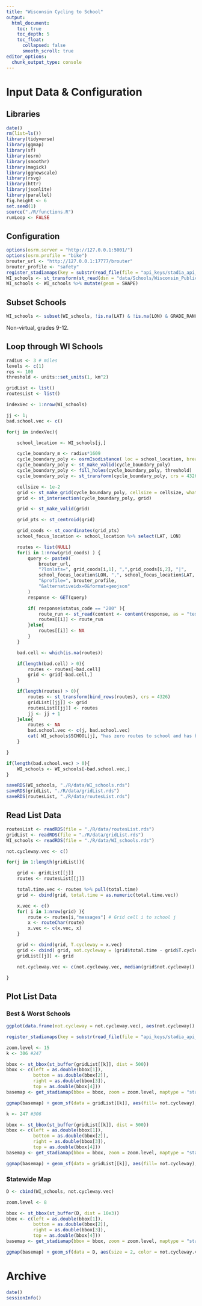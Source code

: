 ```yaml
---
title: "Wisconsin Cycling to School"
output:
  html_document:
    toc: true
    toc_depth: 5
    toc_float:
      collapsed: false
      smooth_scroll: true
editor_options:
  chunk_output_type: console
---
```


# Input Data & Configuration

## Libraries

```r
date()
rm(list=ls())
library(tidyverse)
library(ggmap)
library(sf)
library(osrm)
library(smoothr)
library(magick)
library(ggnewscale)
library(rsvg)
library(httr)
library(jsonlite)
library(parallel)
fig.height <- 6
set.seed(1)
source("./R/functions.R")
runLoop <- FALSE
```

## Configuration

```r
options(osrm.server = "http://127.0.0.1:5001/")
options(osrm.profile = "bike")
brouter_url <- "http://127.0.0.1:17777/brouter"
brouter_profile <- "safety"
register_stadiamaps(key = substr(read_file(file = "api_keys/stadia_api_key"), 1, 36))
WI_schools <- st_transform(st_read(dsn = "data/Schools/Wisconsin_Public_Schools_-5986231931870160084.gpkg"), crs = 4326)
WI_schools <- WI_schools %>% mutate(geom = SHAPE)
```

## Subset Schools

```r
WI_schools <- subset(WI_schools, !is.na(LAT) & !is.na(LON) & GRADE_RANGE == "09-12")
```

Non-virtual, grades 9-12.

## Loop through WI Schools

```r
radius <- 3 # miles
levels <- c(1)
res <- 100
threshold <- units::set_units(1, km^2)

gridList <- list()
routesList <- list()

indexVec <- 1:nrow(WI_schools)

jj <- 1;
bad.school.vec <- c()

for(j in indexVec){

    school_location <- WI_schools[j,]

    cycle_boundary_m <- radius*1609
    cycle_boundary_poly <- osrmIsodistance( loc = school_location, breaks = cycle_boundary_m, res = res )
    cycle_boundary_poly <- st_make_valid(cycle_boundary_poly)
    cycle_boundary_poly <- fill_holes(cycle_boundary_poly, threshold)
    cycle_boundary_poly <- st_transform(cycle_boundary_poly, crs = 4326)

    cellsize <- 1e-2
    grid <- st_make_grid(cycle_boundary_poly, cellsize = cellsize, what = "polygons", square = FALSE)
    grid <- st_intersection(cycle_boundary_poly, grid)

    grid <- st_make_valid(grid)

    grid_pts <- st_centroid(grid)

    grid_coods <- st_coordinates(grid_pts)
    school_focus_location <- school_location %>% select(LAT, LON)

    routes <- list(NULL)
    for(i in 1:nrow(grid_coods) ) {
        query <- paste0(
            brouter_url,
            "?lonlats=", grid_coods[i,1], ",",grid_coods[i,2], "|",
            school_focus_location$LON, ",", school_focus_location$LAT,
            "&profile=", brouter_profile,
            "&alternativeidx=0&format=geojson"
        )
        response <- GET(query)

        if( response$status_code == "200" ){
            route_run <- st_read(content <- content(response, as = "text"), quiet = TRUE)
            routes[[i]] <- route_run
        }else{
            routes[[i]] <- NA
        }
    }

    bad.cell <- which(is.na(routes))

    if(length(bad.cell) > 0){
        routes <- routes[-bad.cell]
        grid <- grid[-bad.cell,]
    }

    if(length(routes) > 0){
        routes <- st_transform(bind_rows(routes), crs = 4326)
        gridList[[jj]] <- grid
        routesList[[jj]] <- routes
        jj <- jj + 1
    }else{
        routes <- NA
        bad.school.vec <- c(j, bad.school.vec)
        cat( WI_schools$SCHOOL[j], "has zero routes to school and has been removed from analysis.\n")
    }

}

if(length(bad.school.vec) > 0){
    WI_schools <- WI_schools[-bad.school.vec,]
}

saveRDS(WI_schools, "./R/data/WI_schools.rds")
saveRDS(gridList, "./R/data/gridList.rds")
saveRDS(routesList, "./R/data/routesList.rds")
```

## Read List Data

```r
routesList <- readRDS(file = "./R/data/routesList.rds")
gridList <- readRDS(file = "./R/data/gridList.rds")
WI_schools <- readRDS(file = "./R/data/WI_schools.rds")

not.cycleway.vec <- c()

for(j in 1:length(gridList)){

    grid <- gridList[[j]]
    routes <- routesList[[j]]

    total.time.vec <- routes %>% pull(total.time)
    grid <- cbind(grid, total.time = as.numeric(total.time.vec))

    x.vec <- c()
    for( i in 1:nrow(grid) ){
        route <- routes[i,"messages"] # Grid cell i to school j
        x <- routeChar(route)
        x.vec <- c(x.vec, x)
    }

    grid <- cbind(grid, T.cycleway = x.vec)
    grid <- cbind( grid, not.cycleway = (grid$total.time - grid$T.cycleway)/60)
    gridList[[j]] <- grid

    not.cycleway.vec <- c(not.cycleway.vec, median(grid$not.cycleway))

}
```

## Plot List Data

### Best & Worst Schools

```r
ggplot(data.frame(not.cycleway = not.cycleway.vec), aes(not.cycleway)) + geom_histogram(fill = "grey", color = "black") + theme_bw()

register_stadiamaps(key = substr(read_file(file = "api_keys/stadia_api_key"), 1, 36))

zoom.level <- 15
k <- 306 #247

bbox <- st_bbox(st_buffer(gridList[[k]], dist = 500))
bbox <- c(left = as.double(bbox[1]),
          bottom = as.double(bbox[2]),
          right = as.double(bbox[3]),
          top = as.double(bbox[4]))
basemap <- get_stadiamap(bbox = bbox, zoom = zoom.level, maptype = "stamen_toner_lite")

ggmap(basemap) + geom_sf(data = gridList[[k]], aes(fill= not.cycleway), inherit.aes = FALSE) + scale_fill_gradient(low = "yellow", high = "red", limits = c(0,17), na.value = NA)

k <- 247 #306

bbox <- st_bbox(st_buffer(gridList[[k]], dist = 500))
bbox <- c(left = as.double(bbox[1]),
          bottom = as.double(bbox[2]),
          right = as.double(bbox[3]),
          top = as.double(bbox[4]))
basemap <- get_stadiamap(bbox = bbox, zoom = zoom.level, maptype = "stamen_toner_lite")

ggmap(basemap) + geom_sf(data = gridList[[k]], aes(fill= not.cycleway), inherit.aes = FALSE) + scale_fill_gradient(low = "yellow", high = "red", limits = c(0,17), na.value = NA)
```

### Statewide Map

```r

D <- cbind(WI_schools, not.cycleway.vec)

zoom.level <- 8

bbox <- st_bbox(st_buffer(D, dist = 10e3))
bbox <- c(left = as.double(bbox[1]),
          bottom = as.double(bbox[2]),
          right = as.double(bbox[3]),
          top = as.double(bbox[4]))
basemap <- get_stadiamap(bbox = bbox, zoom = zoom.level, maptype = "stamen_toner_lite")

ggmap(basemap) + geom_sf(data = D, aes(size = 2, color = not.cycleway.vec), inherit.aes = FALSE) + scale_color_gradient(low = "yellow", high = "red", na.value = NA) # , limits = c(0,17)

```

# Archive

```r
date()
sessionInfo()
```
